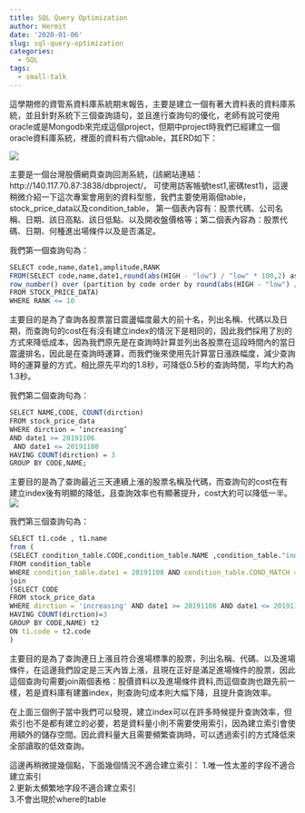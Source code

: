 ```yaml
---
title: SQL Query Optimization
author: Hermit
date: '2020-01-06'
slug: sql-query-optimization
categories:
  - SQL
tags:
  - small-talk
---
```

這學期修的資管系資料庫系統期末報告，主要是建立一個有著大資料表的資料庫系統，並且針對系統下三個查詢語句，並且進行查詢句的優化，老師有說可使用oracle或是Mongodb來完成這個project，但期中project時我們已經建立一個oracle資料庫系統，裡面的資料有六個table，其ERD如下：  

![](/post/2020-01-06-sql-query-optimization_files/1.JPG)

主要是一個台灣股價網頁查詢回測系統，(該網站連結：http://140.117.70.87:3838/dbproject/， 可使用訪客帳號test1,密碼test1)，這邊稍微介紹一下這次專案會用到的資料型態，我們主要使用兩個table，stock_price_data以及condition_table，
第一個表內容有：股票代碼、公司名稱、日期、該日高點、該日低點、以及開收盤價格等；第二個表內容為：股票代碼、日期、何種進出場條件以及是否滿足。  

我們第一個查詢句為：
```r
SELECT code,name,date1,amplitude,RANK
FROM(SELECT code,name,date1,round(abs(HIGH - "low") / "low" * 100,2) as amplitude,
row_number() over (partition by code order by round(abs(HIGH - "low") / "low" * 100,2) desc) as rank
FROM STOCK_PRICE_DATA)
WHERE RANK <= 10
```
主要目的是為了查詢各股票當日震盪幅度最大的前十名，列出名稱、代碼以及日期，而查詢句的cost在有沒有建立index的情況下是相同的，因此我們採用了別的方式來降低成本，因為我們原先是在查詢時計算並列出各股票在這段時間內的當日震盪排名，因此是在查詢時運算，而我們後來使用先計算當日漲跌幅度，減少查詢時的運算量的方式，相比原先平均的1.8秒，可降低0.5秒的查詢時間，平均大約為1.3秒。  

我們第二個查詢句為：  
```r
SELECT NAME,CODE, COUNT(dirction)
FROM stock_price_data
WHERE dirction = ‘increasing’
AND date1 >= 20191106
 AND date1 <= 20191108
HAVING COUNT(dirction) = 3
GROUP BY CODE,NAME;
```
主要目的是為了查詢最近三天連續上漲的股票名稱及代碼，而查詢句的cost在有建立index後有明顯的降低，且查詢效率也有顯著提升，cost大約可以降低一半。
![](/post/2020-01-06-sql-query-optimization_files/2.JPG)  

我們第三個查詢句為： 
```r
SELECT t1.code , t1.name
from (
(SELECT condition_table.CODE,condition_table.NAME ,condition_table."indicator" , condition_table.date1
FROM condition_table 
WHERE condition_table.date1 = 20191108 AND condition_table.COND_MATCH = 1) t1
join
(SELECT CODE
FROM stock_price_data
WHERE dirction = 'increasing' AND date1 >= 20191106 AND date1 <= 20191108
HAVING COUNT(dirction)=3
GROUP BY CODE,NAME) t2
ON t1.code = t2.code
)
```
主要目的是為了查詢連日上漲且符合進場標準的股票，列出名稱、代碼、以及進場條件，在這邊我們設定是三天內皆上漲，且現在正好是滿足進場條件的股票，因此這個查詢句需要join兩個表格：股價資料以及進場條件資料,而這個查詢也跟先前一樣，若是資料庫有建置index，則查詢句成本則大幅下降，且提升查詢效率。  

在上面三個例子當中我們可以發現，建立index可以在許多時候提升查詢效率，但索引也不是都有建立的必要，若是資料量小則不需要使用索引，因為建立索引會使用額外的儲存空間。因此資料量大且需要頻繁查詢時，可以透過索引的方式降低來全部讀取的低效查詢。

這邊再稍微提幾個點，下面幾個情況不適合建立索引：
1.唯一性太差的字段不適合建立索引  
2.更新太頻繁地字段不適合建立索引  
3.不會出現於where的table    




